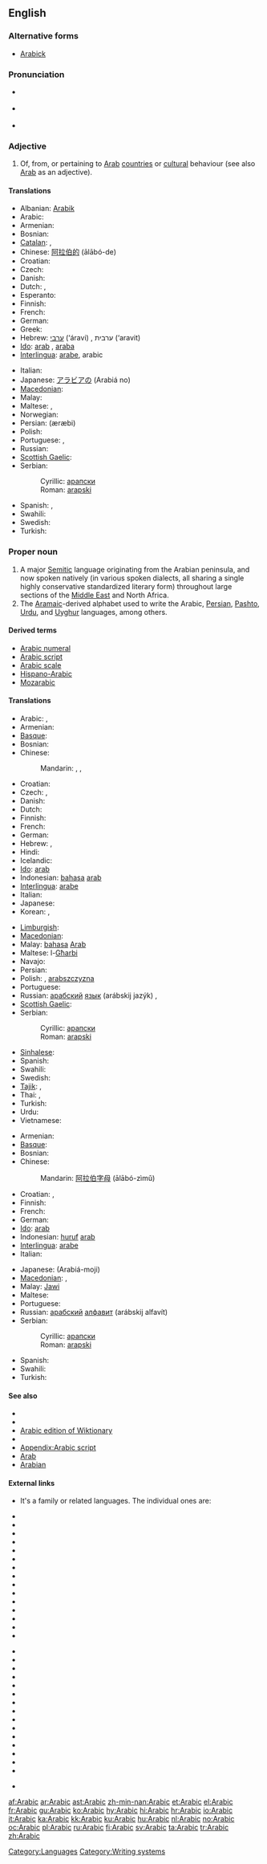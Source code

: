 {{interwiktionary|code=ar}}
==English==
{{wikipedia}}

===Alternative forms===
* [[Arabick]]

===Pronunciation===
* {{a|RP}} {{IPA|/ˈærəbɪk/}}
* {{a|US}} {{IPA|/ˈɛrəbɪk/|/ˈærəbɪk/}}
* {{audio|en-us-Arabic.ogg|Audio (US)}}

===Adjective===
{{en-adj|-}}

# Of, from, or pertaining to [[Arab]] [[country|countries]] or [[cultural]] behaviour (see also [[Arab]] as an adjective).

====Translations====
{{trans-top|of, from, or pertaining to Arab countries or cultural behaviour}}
* Albanian: [[Arabik]]
* Arabic: {{Arab|[[عربي]]}} {{unicode|(ʕárabi)}}
* Armenian: {{t-|hy|արաբական|tr=arabakan}}
* Bosnian: {{t-|bs|arapski|m}}
* [[Catalan]]: {{t|ca|àrab}}, {{t|ca|aràbic}}
* Chinese: [[阿拉伯的]] (ālābó-de)
* Croatian: {{t-|hr|arapski|m|alt=àrapskī}}
* Czech: {{t+|cs|arabský|m}}
* Danish: {{t|da|arabisk|n}}
* Dutch: {{t+|nl|Arabisch}}, {{t+|nl|Arabische}}
* Esperanto: {{t+|eo|araba|xs=Esperanto}}
* Finnish: {{t+|fi|arabialainen}}
* French: {{t+|fr|arabe}}
* German: {{t+|de|arabisch}}
* Greek: {{t+|el|αραβικός|tr=aravikós}}
* Hebrew: [[ערבי]] (‘áravi) {{m}}, ערבית (‘aravit) {{f}}
* [[Ido]]: [[arab]] {{m}}, [[araba]] {{f}}
* [[Interlingua]]: [[arabe]], arabic
{{trans-mid}}
* Italian: {{t+|it|arabo|m}}
* Japanese: [[アラビア]][[の]] (Arabiá no)
* [[Macedonian]]: {{t-|mk|арапски|m|tr=árapski}}
* Malay: {{t-|ms|Arab|xs=Malay}}
* Maltese: {{t+|mt|Għarbi|m|xs=Maltese}}, {{t-|mt|Għarbija|f|xs=Maltese}}
* Norwegian: {{t+|no|arabisk}}
* Persian: {{fa-Arab|[[عربی|عَرَبی]]}} (æræbi)
* Polish: {{t+|pl|arabski}}
* Portuguese: {{t+|pt|árabe}}, {{t+|pt|arábico}}
* Russian: {{t+|ru|арабский|m|tr=arábskij}}
* [[Scottish Gaelic]]: {{t|gd|Arabach}}
* Serbian:
*: Cyrillic: [[арапски#Serbian|арапски]] {{m}}
*: Roman: [[arapski#Serbian|arapski]] {{m}}
* Spanish: {{t+|es|árabe}}, {{t+|es|arábigo}}
* Swahili: {{t|sw|kiarabu|xs=Swahili}}
* Swedish: {{t+|sv|arabisk}}
* Turkish: {{t+|tr|Arap}}
{{trans-bottom}}

===Proper noun===
{{en-proper noun}}

# A major [[Semitic]] language originating from the Arabian peninsula, and now spoken natively (in various spoken dialects, all sharing a single highly conservative standardized literary form) throughout large sections of the [[Middle East]] and North Africa.
# The [[Aramaic]]-derived alphabet used to write the Arabic, [[Persian]], [[Pashto]], [[Urdu]], and [[Uyghur]] languages, among others.

====Derived terms====
* [[Arabic numeral]]
* [[Arabic script]]
* [[Arabic scale]]
* [[Hispano-Arabic]]
* [[Mozarabic]]

====Translations====
{{trans-top|language}}
* Arabic: {{t-|ar|العربية|f|tr=al-3arabíyya}},  {{t+|ar|عربي|m|tr=3árabiy}}
* Armenian: {{t+|hy|արաբերեն|tr=araberen}}
* [[Basque]]: {{t|eu|arabiera|xs=Basque}}
* Bosnian: {{t-|bs|arapski|m}}
* Chinese:
*: Mandarin: {{t-|cmn|阿拉伯語|sc=Hani}},  {{t-|cmn|阿拉伯语|tr=Ālābó-yǔ|sc=Hani}},  {{t|cmn|阿拉伯文|tr=Ālābó-wén|sc=Hani}}
* Croatian: {{t-|hr|arapski|m|alt=àrapskī}}
* Czech: {{t+|cs|arabština|f}}, {{t-|cs|arabský jazyk|m}}
* Danish: {{t+|da|arabisk}}
* Dutch: {{t+|nl|Arabisch|n}}
* Finnish: {{t+|fi|arabia}}
* French: {{t+|fr|arabe|m}}
* German: {{t+|de|Arabisch|n}}
* Hebrew: {{t+|he|ערבית|tr=‘aravít}},  {{t|he|ערבי|tr=‘araví}}
* Hindi: {{t+|hi|अरबी|f|tr=arabī|xs=Hindi}}
* Icelandic: {{t+|is|arabíska}}
* [[Ido]]: [[arab]]
* Indonesian: [[bahasa]] [[arab]]
* [[Interlingua]]: [[arabe]]
* Italian: {{t+|it|arabo}}
* Japanese: {{t+|ja|アラビア語|tr=Arabiá-go}}
* Korean: {{t|ko|아랍|tr=Arap|sc=Hang}},  {{t+|ko|아랍어|tr=Arab-eo|sc=Hang}}
{{trans-mid}}
* [[Limburgish]]: {{t|li|Arabisj|n|xs=Limburgish}}
* [[Macedonian]]: {{t-|mk|арапски|m|tr=árapski}}
* Malay: [[bahasa]] [[Arab]]
* Maltese: l-[[Għarbi]]
* Navajo: {{tø|nv|Ásáí bizaad}}
* Persian: {{t|fa|عربی|tr='arabi|alt=عَرَبی|sc=fa-Arab}}
* Polish: {{t+|pl|arabski|m}}, [[arabszczyzna]] {{f}}
* Portuguese: {{t+|pt|árabe|m}}
* Russian: [[арабский]] [[язык]] (arábskij jazýk) {{m}}, {{t|ru|арабский|tr=arábskij|sc=Cyrl}}
* [[Scottish Gaelic]]: {{t|gd|Arabais|f}}
* Serbian:
*: Cyrillic: [[арапски#Serbian|арапски]] {{m}}
*: Roman: [[arapski#Serbian|arapski]] {{m}}
* [[Sinhalese]]: {{t|si|අරාබි|sc=Sinh|xs=Sinhalese}}
* Spanish: {{t+|es|árabe|m}}
* Swahili: {{t|sw|kiarabu|xs=Swahili}}
* Swedish: {{t+|sv|arabiska}}
* [[Tajik]]: {{t|tg|забони арабӣ|tr=zaboni arabī|sc=Cyrl}}, {{t|tg|арабӣ|tr=arabī|sc=Cyrl}}
* Thai: {{t|th|อารบิก|tr=aarábìk}},  {{t+|th|ภาษาอาหรับ|tr=paasăa aaràp}}
* Turkish: {{t+|tr|Arapça}}
* Urdu: {{t|ur|عربی|f|tr=arabī|sc=ur-Arab}}
* Vietnamese: {{t|vi|tiếng A-rập|xs=Vietnamese}}
{{trans-bottom}}

{{trans-top|alphabet}}
* Armenian: {{t+|hy|արաբերեն|tr=araberen}}
* [[Basque]]: {{t|eu|arabiar|xs=Basque}}
* Bosnian: {{t-|bs|arapski|m}}
* Chinese:
*: Mandarin: [[阿拉伯字母]] (ālābó-zìmǔ)
* Croatian: {{t-|hr|arabica|f|alt=aràbica}}, {{t-|hr|arebica|f|alt=arèbica}}
* Finnish: {{t+|fi|arabia}}
* French: {{t+|fr|arabe}}
* German: {{t+|de|Arabisch}}
* [[Ido]]: [[arab]]
* Indonesian: [[huruf]] [[arab]]
* [[Interlingua]]: [[arabe]]
* Italian: {{t+|it|arabo}}
{{trans-mid}}
* Japanese: {{Jpan|[[アラビア文字]]}} (Arabiá-moji)
* [[Macedonian]]: {{t|mk|арапска азбука|f|tr=árapska ázbuka}},  {{t-|mk|арабица|f|tr=arábica}}
* Malay: [[Jawi]]
* Maltese: {{t-|mt|Għarbija|xs=Maltese}}
* Portuguese: {{t+|pt|árabe|m}}
* Russian: [[арабский]] [[алфавит]] (arábskij alfavít) {{m}}
* Serbian:
*: Cyrillic: [[арапски#Serbian|арапски]] {{m}}
*: Roman: [[arapski#Serbian|arapski]] {{m}}
* Spanish: {{t+|es|árabe|m}}
* Swahili: {{t|sw|kiarabu|xs=Swahili}}
* Turkish: {{t+|tr|Arap}}
{{trans-bottom}}

====See also====
{{interwiktionary|code=ar}}
{{wikibooks}}

* {{langcat}}
* {{langlist}}
* [[:ar:|Arabic edition of Wiktionary]]
* {{pedialite|Arabic language}}
* [[Appendix:Arabic script]]
* [[Arab]]
* [[Arabian]]

====External links====
* {{ISO 639|link=Ethnologue|lang=Arabic macrolanguage|3code=ara|1code=ar}} It's a family or related languages. The individual ones are:
{{top2}}
* {{ethnologue|lang=Algerian Arabic|code=arq}}
* {{ethnologue|lang=Algerian Saharan Arabic|code=aao}}
* {{ethnologue|lang=Babalia Creole Arabic|code=bbz}}
* {{ethnologue|lang=Baharna Arabic|code=abv}}
* {{ethnologue|lang=Chadian Arabic|code=shu}}
* {{ethnologue|lang=Cypriot Arabic|code=acy}}
* {{ethnologue|lang=Dhofari Arabic|code=adf}}
* {{ethnologue|lang=Eastern Egyptian Bedawi Arabic|code=avl}}
* {{ethnologue|lang=Egyptian Arabic|code=arz}}
* {{ethnologue|lang=Gulf Arabic|code=afb}}
* {{ethnologue|lang=Hadrami Arabic|code=ayh}}
* {{ethnologue|lang=Hijazi Arabic|code=acw}}
* {{ethnologue|lang=Libyan Arabic|code=ayl}}
* {{ethnologue|lang=Mesopotamian Arabic|code=acm}}
* {{ethnologue|lang=Moroccan Arabic|code=ary}}
{{mid2}}
* {{ethnologue|lang=Najdi Arabic|code=ars}}
* {{ethnologue|lang=North Levantine Arabic|code=apc}}
* {{ethnologue|lang=North Mesopotamian Arabic|code=ayp}}
* {{ethnologue|lang=Omani Arabic|code=acx}}
* {{ethnologue|lang=Saidi Arabic|code=aec}}
* {{ethnologue|lang=Sanaani Arabic|code=ayn}}
* {{ethnologue|lang=Shihhi Arabic|code=ssh}}
* {{ethnologue|lang=South Levantine Arabic|code=ajp}}
* {{ethnologue|lang=Standard Arabic|code=arb}}
* {{ethnologue|lang=Sudanese Arabic|code=apd}}
* {{ethnologue|lang=Sudanese Creole Arabic|code=pga}}
* {{ethnologue|lang=Ta'izzi-Adeni Arabic|code=acq}}
* {{ethnologue|lang=Tajiki Arabic|code=abh}}
* {{ethnologue|lang=Tunisian Arabic|code=aeb}}
* {{ethnologue|lang=Uzbeki Arabic|code=auz}}
{{bottom}}
* {{websters-online}}

[[Category:Languages]]
[[Category:Writing systems]]

[[af:Arabic]]
[[ar:Arabic]]
[[ast:Arabic]]
[[zh-min-nan:Arabic]]
[[et:Arabic]]
[[el:Arabic]]
[[fr:Arabic]]
[[gu:Arabic]]
[[ko:Arabic]]
[[hy:Arabic]]
[[hi:Arabic]]
[[hr:Arabic]]
[[io:Arabic]]
[[it:Arabic]]
[[ka:Arabic]]
[[kk:Arabic]]
[[ku:Arabic]]
[[hu:Arabic]]
[[nl:Arabic]]
[[no:Arabic]]
[[oc:Arabic]]
[[pl:Arabic]]
[[ru:Arabic]]
[[fi:Arabic]]
[[sv:Arabic]]
[[ta:Arabic]]
[[tr:Arabic]]
[[zh:Arabic]]